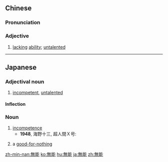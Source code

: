 {{also|无能}}
==Chinese==
{{zh-forms|s=无能}}

===Pronunciation===
{{zh-pron
|m=wúnéng
|c=mou4 nang4
|h=pfs=vù-nèn
|mn=qz:bû-nn̂g/tw,xm,zz:bû-lêng/twv:bô-lêng
|cat=a
}}

===Adjective===
{{zh-adj}}

# {{lb|zh|literary}} [[lacking]] [[ability]]; [[untalented]]

----

==Japanese==
{{ja-kanjitab|む|のう|yomi=on}}

===Adjectival noun===
{{ja-adj|infl=na|むのう}}

# [[incompetent]], [[untalented]]

====Inflection====
{{ja-na|むのう}}

===Noun===
{{ja-noun|むのう}}

# [[incompetence]]
#* '''1948''', 海野十三, 超人間Ｘ号:
#*: {{ja-usex|町では、警察の'''無能'''を非難する声が、日ましにふえて来た。|まち で は、 けいさつ の '''むのう''' を ひなん する こえ が、 ひましに ふえて きた。|Complaints about the incompetence of the police grew louder in the town day by day.}}
# a [[good-for-nothing]]

[[zh-min-nan:無能]]
[[ko:無能]]
[[hu:無能]]
[[ja:無能]]
[[zh:無能]]